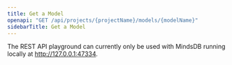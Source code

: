 ```yaml
---
title: Get a Model
openapi: "GET /api/projects/{projectName}/models/{modelName}"
sidebarTitle: Get a Model
---
```


<Note>

The REST API playground can currently only be used with MindsDB running locally at http://127.0.0.1:47334. 

</Note>